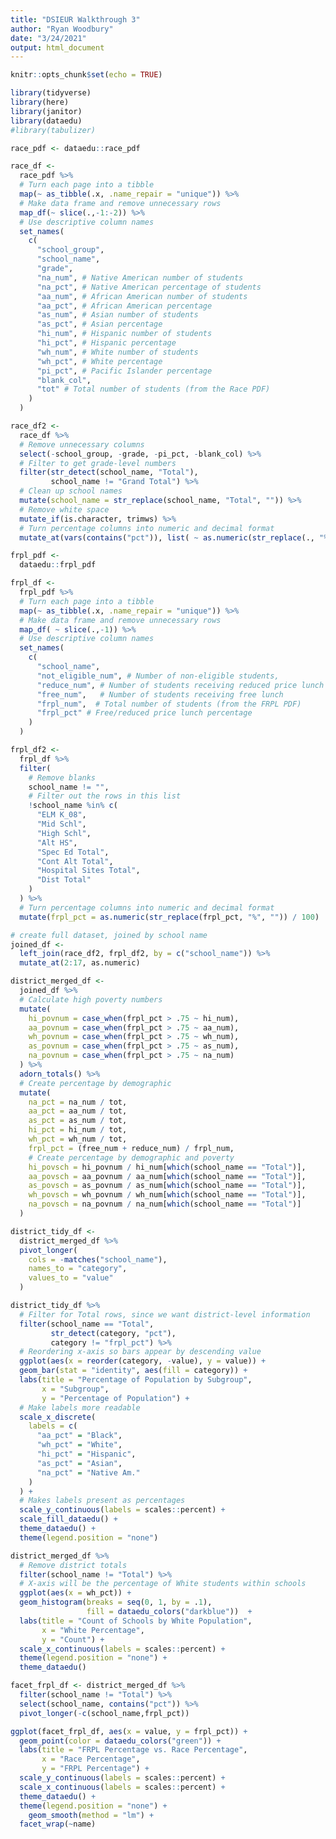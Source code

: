 ```yaml
---
title: "DSIEUR Walkthrough 3"
author: "Ryan Woodbury"
date: "3/24/2021"
output: html_document
---
```


```r
knitr::opts_chunk$set(echo = TRUE)
```

```r
library(tidyverse)
library(here)
library(janitor)
library(dataedu)
#library(tabulizer)
```

```r
race_pdf <- dataedu::race_pdf
```

```r
race_df <-
  race_pdf %>%
  # Turn each page into a tibble
  map(~ as_tibble(.x, .name_repair = "unique")) %>% 
  # Make data frame and remove unnecessary rows
  map_df(~ slice(.,-1:-2)) %>%
  # Use descriptive column names
  set_names(
    c(
      "school_group",
      "school_name",
      "grade",
      "na_num", # Native American number of students
      "na_pct", # Native American percentage of students
      "aa_num", # African American number of students
      "aa_pct", # African American percentage
      "as_num", # Asian number of students
      "as_pct", # Asian percentage
      "hi_num", # Hispanic number of students
      "hi_pct", # Hispanic percentage
      "wh_num", # White number of students
      "wh_pct", # White percentage
      "pi_pct", # Pacific Islander percentage
      "blank_col",
      "tot" # Total number of students (from the Race PDF)
    )
  )
```

```r
race_df2 <-
  race_df %>%
  # Remove unnecessary columns
  select(-school_group, -grade, -pi_pct, -blank_col) %>%
  # Filter to get grade-level numbers
  filter(str_detect(school_name, "Total"),
         school_name != "Grand Total") %>%
  # Clean up school names
  mutate(school_name = str_replace(school_name, "Total", "")) %>%
  # Remove white space
  mutate_if(is.character, trimws) %>%
  # Turn percentage columns into numeric and decimal format
  mutate_at(vars(contains("pct")), list( ~ as.numeric(str_replace(., "%", "")) / 100))
```

```r
frpl_pdf <-
  dataedu::frpl_pdf
```

```r
frpl_df <-
  frpl_pdf %>%
  # Turn each page into a tibble
  map(~ as_tibble(.x, .name_repair = "unique")) %>% 
  # Make data frame and remove unnecessary rows
  map_df( ~ slice(.,-1)) %>%
  # Use descriptive column names
  set_names(
    c(
      "school_name",
      "not_eligible_num", # Number of non-eligible students,
      "reduce_num", # Number of students receiving reduced price lunch
      "free_num",   # Number of students receiving free lunch
      "frpl_num",  # Total number of students (from the FRPL PDF)
      "frpl_pct" # Free/reduced price lunch percentage
    )
  )
```

```r
frpl_df2 <-
  frpl_df %>%
  filter(
    # Remove blanks
    school_name != "",
    # Filter out the rows in this list
    !school_name %in% c(
      "ELM K_08",
      "Mid Schl",
      "High Schl",
      "Alt HS",
      "Spec Ed Total",
      "Cont Alt Total",
      "Hospital Sites Total",
      "Dist Total"
    )
  ) %>%
  # Turn percentage columns into numeric and decimal format
  mutate(frpl_pct = as.numeric(str_replace(frpl_pct, "%", "")) / 100)
```

```r
# create full dataset, joined by school name
joined_df <-
  left_join(race_df2, frpl_df2, by = c("school_name")) %>%
  mutate_at(2:17, as.numeric)
```

```r
district_merged_df <-
  joined_df %>%
  # Calculate high poverty numbers
  mutate(
    hi_povnum = case_when(frpl_pct > .75 ~ hi_num),
    aa_povnum = case_when(frpl_pct > .75 ~ aa_num),
    wh_povnum = case_when(frpl_pct > .75 ~ wh_num),
    as_povnum = case_when(frpl_pct > .75 ~ as_num),
    na_povnum = case_when(frpl_pct > .75 ~ na_num)
  ) %>%
  adorn_totals() %>%
  # Create percentage by demographic
  mutate(
    na_pct = na_num / tot,
    aa_pct = aa_num / tot,
    as_pct = as_num / tot,
    hi_pct = hi_num / tot,
    wh_pct = wh_num / tot,
    frpl_pct = (free_num + reduce_num) / frpl_num,
    # Create percentage by demographic and poverty
    hi_povsch = hi_povnum / hi_num[which(school_name == "Total")],
    aa_povsch = aa_povnum / aa_num[which(school_name == "Total")],
    as_povsch = as_povnum / as_num[which(school_name == "Total")],
    wh_povsch = wh_povnum / wh_num[which(school_name == "Total")],
    na_povsch = na_povnum / na_num[which(school_name == "Total")]
  )
```

```r
district_tidy_df <-
  district_merged_df %>%
  pivot_longer(
    cols = -matches("school_name"),
    names_to = "category",
    values_to = "value"
  )
```

```r
district_tidy_df %>%
  # Filter for Total rows, since we want district-level information
  filter(school_name == "Total",
         str_detect(category, "pct"),
         category != "frpl_pct") %>%
  # Reordering x-axis so bars appear by descending value
  ggplot(aes(x = reorder(category, -value), y = value)) +
  geom_bar(stat = "identity", aes(fill = category)) +
  labs(title = "Percentage of Population by Subgroup",
       x = "Subgroup",
       y = "Percentage of Population") +
  # Make labels more readable
  scale_x_discrete(
    labels = c(
      "aa_pct" = "Black",
      "wh_pct" = "White",
      "hi_pct" = "Hispanic",
      "as_pct" = "Asian",
      "na_pct" = "Native Am."
    )
  ) +
  # Makes labels present as percentages
  scale_y_continuous(labels = scales::percent) + 
  scale_fill_dataedu() +
  theme_dataedu() +
  theme(legend.position = "none")
```

```r
district_merged_df %>%
  # Remove district totals
  filter(school_name != "Total") %>%
  # X-axis will be the percentage of White students within schools
  ggplot(aes(x = wh_pct)) +
  geom_histogram(breaks = seq(0, 1, by = .1),
                 fill = dataedu_colors("darkblue"))  +
  labs(title = "Count of Schools by White Population",
       x = "White Percentage",
       y = "Count") +
  scale_x_continuous(labels = scales::percent) + 
  theme(legend.position = "none") +
  theme_dataedu()
```

```r
facet_frpl_df <- district_merged_df %>%
  filter(school_name != "Total") %>%
  select(school_name, contains("pct")) %>% 
  pivot_longer(-c(school_name,frpl_pct))

ggplot(facet_frpl_df, aes(x = value, y = frpl_pct)) +
  geom_point(color = dataedu_colors("green")) +
  labs(title = "FRPL Percentage vs. Race Percentage",
       x = "Race Percentage",
       y = "FRPL Percentage") +
  scale_y_continuous(labels = scales::percent) +
  scale_x_continuous(labels = scales::percent) +
  theme_dataedu() +
  theme(legend.position = "none") +
    geom_smooth(method = "lm") +
  facet_wrap(~name)
```

